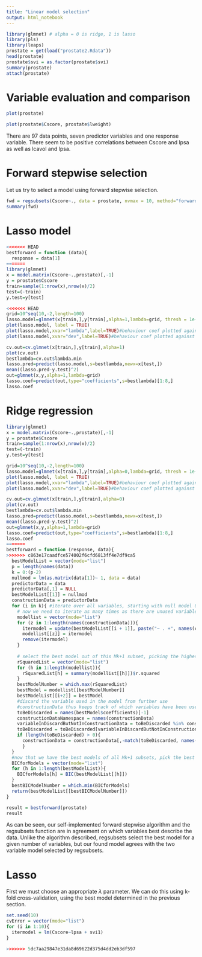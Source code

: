 ```yaml
---
title: "Linear model selection"
output: html_notebook
---
```


```r
library(glmnet) # alpha = 0 is ridge, 1 is lasso
library(pls)
library(leaps)
prostate = get(load("prostate2.Rdata"))
head(prostate)
prostate$svi = as.factor(prostate$svi)
summary(prostate)
attach(prostate)
```

# Variable evaluation and comparison

```r
plot(prostate)
```


```r
plot(prostate$Cscore, prostate$lweight)
```

There are 97 data points, seven predictor variables and one response variable. There seem to be positive correlations between Cscore and lpsa as well as lcavol and lpsa.


# Forward stepwise selection

Let us try to select a model using forward stepwise selection.

```r
fwd = regsubsets(Cscore~., data = prostate, nvmax = 10, method="forward")
summary(fwd)
```

# Lasso model
```r
<<<<<<< HEAD
bestforward = function (data){
  response = data[1]
=======
library(glmnet)
x = model.matrix(Cscore~.,prostate)[,-1]
y = prostate$Cscore
train=sample(1:nrow(x),nrow(x)/2)
test=(-train)
y.test=y[test]

<<<<<<< HEAD
grid=10^seq(10,-2,length=100) 
lasso.model=glmnet(x[train,],y[train],alpha=1,lambda=grid, thresh = 1e-12)
plot(lasso.model, label = TRUE)
plot(lasso.model,xvar="lambda",label=TRUE)#behaviour coef plotted against log lambda
plot(lasso.model,xvar="dev",label=TRUE)#behaviour coef plotted against percentage deviance explained

cv.out=cv.glmnet(x[train,],y[train],alpha=1)
plot(cv.out)
bestlambda=cv.out$lambda.min
lasso.pred=predict(lasso.model,s=bestlambda,newx=x[test,])
mean((lasso.pred-y.test)^2)
out=glmnet(x,y,alpha=1,lambda=grid)
lasso.coef=predict(out,type="coefficients",s=bestlambda)[1:8,]
lasso.coef

```
# Ridge regression

```r
library(glmnet)
x = model.matrix(Cscore~.,prostate)[,-1]
y = prostate$Cscore
train=sample(1:nrow(x),nrow(x)/2)
test=(-train)
y.test=y[test]

grid=10^seq(10,-2,length=100) 
lasso.model=glmnet(x[train,],y[train],alpha=0,lambda=grid, thresh = 1e-12)
plot(lasso.model, label = TRUE)
plot(lasso.model,xvar="lambda",label=TRUE)#behaviour coef plotted against log lambda
plot(lasso.model,xvar="dev",label=TRUE)#behaviour coef plotted against percentage deviance explained

cv.out=cv.glmnet(x[train,],y[train],alpha=0)
plot(cv.out)
bestlambda=cv.out$lambda.min
lasso.pred=predict(lasso.model,s=bestlambda,newx=x[test,])
mean((lasso.pred-y.test)^2)
out=glmnet(x,y,alpha=1,lambda=grid)
lasso.coef=predict(out,type="coefficients",s=bestlambda)[1:8,]
lasso.coef
=======
bestforward = function (response, data){
>>>>>>> c863e17caadfce574002f6cfd6813ff4e7df9ca5
  bestModelList = vector(mode="list")
  p = length(names(data))
  k = 0:(p-2)
  nullmod = lm(as.matrix(data[1])~ 1, data = data)
  predictorData = data
  predictorData[,1] = NULL
  bestModelList[[1]] = nullmod
  constructionData = predictorData
  for (i in k){ #iterate over all variables, starting with null model 0 and to p-1
    # now we need to iterate as many times as there are unused variables to construct the candidate model matrix
    modellist = vector(mode="list")
    for (z in 1:length(names(constructionData))){
      itermodel = update(bestModelList[[i + 1]], paste("~ . +", names(constructionData)[z]))
      modellist[[z]] = itermodel
      remove(itermodel)
    }
    
    # select the best model out of this Mk+1 subset, picking the highest RSquared
    rSquaredList = vector(mode="list")
    for (h in 1:length(modellist)){
      rSquaredList[h] = summary(modellist[[h]])$r.squared
    }
    bestModelNumber = which.max(rSquaredList)
    bestModel = modellist[[bestModelNumber]]
    bestModelList[[i+2]] = bestModel
    #discard the variable used in the model from further use
    #constructionData thus keeps track of which variables have been used up
    toBeDiscarded = names(bestModel$coefficients)[-1]
    constructionDataNamespace = names(constructionData)
    variableInDiscardButNotInConstructionData = toBeDiscarded %in% constructionDataNamespace
    toBeDiscarded = toBeDiscarded[variableInDiscardButNotInConstructionData]
    if (length(toBeDiscarded) > 0){
      constructionData = constructionData[,-match(toBeDiscarded, names(constructionData)), drop=F]
      } 
  }
  #now that we have the best models of all Mk+1 subsets, pick the best best model via minimum BIC
  BICforModels = vector(mode="list")
  for (h in 1:length(bestModelList)){
    BICforModels[h] = BIC(bestModelList[[h]])
  }
  bestBICModelNumber = which.min(BICforModels)
  return(bestModelList[[bestBICModelNumber]])
}

result = bestforward(prostate)
result
```

As can be seen, our self-implemented forward stepwise algorithm and the regsubsets function are in agreement on which variables best describe the data. Unlike the algorithm described, regsubsets select the best model for a given number of variables, but our found model agrees with the two variable model selected by regsubsets.


# Lasso

First we must choose an appropriate $\lambda$ parameter. We can do this using k-fold cross-validation, using the best model determined in the previous section.

```r
set.seed(10)
cvError = vector(mode="list")
for (i in 1:10){
  itermodel = lm(Cscore~lpsa + svi1)
}

>>>>>>> 5dc7aa29847e31da8d69622d375d4dd2eb3df597
```


